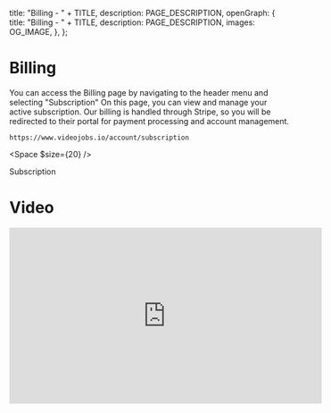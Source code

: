 
  title: "Billing - " + TITLE,
  description: PAGE_DESCRIPTION,
  openGraph: {
    title: "Billing - " + TITLE,
    description: PAGE_DESCRIPTION,
    images: OG_IMAGE,
  },
};

# Billing 
You can access the Billing page by navigating to the header menu and selecting "Subscription" On this page, you can view and manage your active subscription. Our billing is handled through Stripe, so you will be redirected to their portal for payment processing and account management.

```
https://www.videojobs.io/account/subscription
```

<Space $size={20} />

<LinkButton href="https://www.videojobs.io/account/subscription" target="_blank">Subscription</LinkButton>

# Video

<iframe width="560" height="315" src="https://videojobs.io/embed/video/1724074321716" title="Powered by VIDEOJOBS" frameborder="0" style={{border: 0, aspectRatio: '16 / 9', width: '100%', height: 'auto', borderRadius: '12px', margin: '20px 0'}} allow="fullscreen" />

<Space $xs="none" $lg={20} />

<Grid $xsCols={1} $lgCols={2}>
  <Box $title="Security" $text="Learn more about Security, with all its features." href="/account/security" />
  <Box $title="Support" $text="Support page with contact informations." href="/account/support" />
</Grid>
